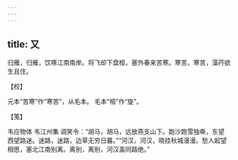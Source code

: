 ```yaml
---
---
---
```

title: 又
---







归雁，归雁，饮啄江南南岸。将飞却下盘桓，塞外春来苦寒。寒苦，寒苦，藻荇欲生且住。





【校】


元本“苦寒”作“寒苦”，从毛本。 毛本“桓”作“旋”。





【笺】


韦应物体 韦江州集 调笑令：“胡马，胡马，远放燕支山下。跑沙跑雪独嘶，东望西望路迷。迷路，迷路，边草无穷日暮。”“河汉，河汉，晓挂秋城漫漫。愁人起望相思，塞北江南别离。离别，离别，河汉虽同路绝。”
